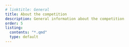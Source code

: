 ```yaml
---
# linktitle: General
title: About the competition
description: General information about the competition
order: 5
listing:
  contents: "*.qmd"
  type: default
---
```


